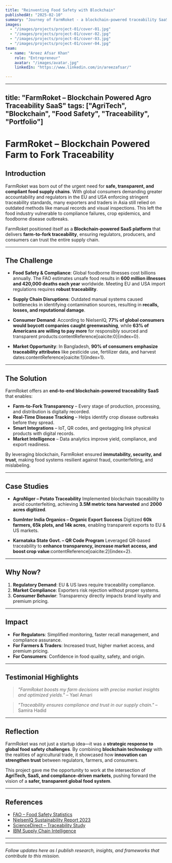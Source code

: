 ```yaml
---
title: "Reinventing Food Safety with Blockchain"
publishedAt: "2025-02-10"
summary: "Journey of FarmRoket - a blockchain-powered traceability SaaS that ensures food safety, regulatory compliance, and transparency from farm to fork."
images:
  - "/images/projects/project-01/cover-01.jpg"
  - "/images/projects/project-01/cover-02.jpg"
  - "/images/projects/project-01/cover-03.jpg"
  - "/images/projects/project-01/cover-04.jpg"
team:
  - name: "Areez Afsar Khan"
    role: "Entrepreneur"
    avatar: "/images/avatar.jpg"
    linkedIn: "https://www.linkedin.com/in/areezafsar/"

---
```


---
title: "FarmRoket – Blockchain Powered Agro Traceability SaaS"
tags: ["AgriTech", "Blockchain", "Food Safety", "Traceability", "Portfolio"]
---

# FarmRoket – Blockchain Powered Farm to Fork Traceability

## Introduction
FarmRoket was born out of the urgent need for **safe, transparent, and compliant food supply chains**. With global consumers demanding greater accountability and regulators in the EU and USA enforcing stringent traceability standards, many exporters and traders in Asia still relied on outdated methods like manual records and visual inspections. This left the food industry vulnerable to compliance failures, crop epidemics, and foodborne disease outbreaks.

FarmRoket positioned itself as a **Blockchain-powered SaaS platform** that delivers **farm-to-fork traceability**, ensuring regulators, producers, and consumers can trust the entire supply chain.

---

## The Challenge

- **Food Safety & Compliance**:
  Global foodborne illnesses cost billions annually. The FAO estimates unsafe food results in **600 million illnesses and 420,000 deaths each year** worldwide. Meeting EU and USA import regulations requires **robust traceability**.

- **Supply Chain Disruptions**:
  Outdated manual systems caused bottlenecks in identifying contamination sources, resulting in **recalls, losses, and reputational damage**.

- **Consumer Demand**:
  According to NielsenIQ, **77% of global consumers would boycott companies caught greenwashing**, while **63% of Americans are willing to pay more** for responsibly sourced and transparent products:contentReference[oaicite:0]{index=0}.

- **Market Opportunity**:
  In Bangladesh, **90% of consumers emphasize traceability attributes** like pesticide use, fertilizer data, and harvest dates:contentReference[oaicite:1]{index=1}.

---

## The Solution

FarmRoket offers an **end-to-end blockchain-powered traceability SaaS** that enables:

- **Farm-to-Fork Transparency** – Every stage of production, processing, and distribution is digitally recorded.
- **Real-Time Disease Tracking** – Helps identify crop disease outbreaks before they spread.
- **Smart Integrations** – IoT, QR codes, and geotagging link physical products with digital records.
- **Market Intelligence** – Data analytics improve yield, compliance, and export readiness.

By leveraging blockchain, FarmRoket ensured **immutability, security, and trust**, making food systems resilient against fraud, counterfeiting, and mislabeling.

---

## Case Studies

- **AgroNiger – Potato Traceability**
  Implemented blockchain traceability to avoid counterfeiting, achieving **3.5M metric tons harvested** and **2000 acres digitized**.

- **SumInter India Organics – Organic Export Success**
  Digitized **60k farmers, 65k plots, and 14k acres**, enabling transparent exports to EU & US markets.

- **Karnataka State Govt. – QR Code Program**
  Leveraged QR-based traceability to **enhance transparency, increase market access, and boost crop value**:contentReference[oaicite:2]{index=2}.

---

## Why Now?

1. **Regulatory Demand**: EU & US laws require traceability compliance.
2. **Market Compliance**: Exporters risk rejection without proper systems.
3. **Consumer Behavior**: Transparency directly impacts brand loyalty and premium pricing.

---

## Impact

- **For Regulators**: Simplified monitoring, faster recall management, and compliance assurance.
- **For Farmers & Traders**: Increased trust, higher market access, and premium pricing.
- **For Consumers**: Confidence in food quality, safety, and origin.

---

## Testimonial Highlights

> *"FarmRoket boosts my farm decisions with precise market insights and optimized yields."* – Yael Amari

> *"Traceability ensures compliance and trust in our supply chain."* – Samira Hadid

---

## Reflection

FarmRoket was not just a startup idea—it was a **strategic response to global food safety challenges**. By combining **blockchain technology** with the realities of agricultural trade, it showcased how **innovation can strengthen trust** between regulators, farmers, and consumers.

This project gave me the opportunity to work at the intersection of **AgriTech, SaaS, and compliance-driven markets**, pushing forward the vision of a **safer, transparent global food system**.

---

## References

- [FAO – Food Safety Statistics](https://www.fao.org/fao-who-codexalimentarius)
- [NielsenIQ Sustainability Report 2023](https://nielseniq.com/global/en/insights/education/2023/growing-importance-placed-on-sustainability-when-choosing-brands-in-asia-pacific/)
- [ScienceDirect – Traceability Study](https://www.sciencedirect.com/science/article/pii/S2666833522001009#bib0051)
- [IBM Supply Chain Intelligence](https://www.ibm.com/products/supply-chain-intelligence-suite)

---


---

*Follow updates here as I publish research, insights, and frameworks that contribute to this mission.*
